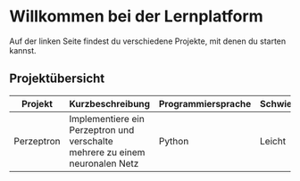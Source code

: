 # Willkommen bei der Lernplatform
 
Auf der linken Seite findest du verschiedene Projekte, mit denen du starten kannst.

## Projektübersicht

| Projekt    | Kurzbeschreibung                                                             | Programmiersprache | Schwierigkeitsgrad | Framework |
|------------|------------------------------------------------------------------------------|--------------------|--------------------|-----------|
| Perzeptron | Implementiere ein Perzeptron und verschalte mehrere zu einem neuronalen Netz | Python             | Leicht             | Keins     |

